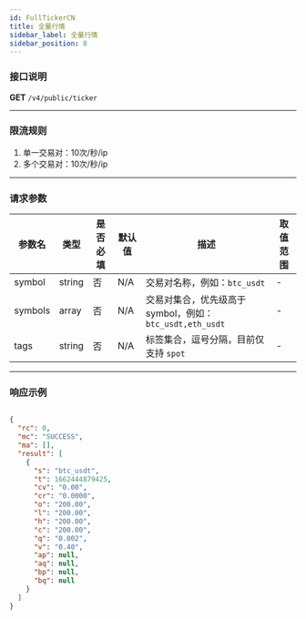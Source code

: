 ```yaml
---
id: FullTickerCN
title: 全量行情
sidebar_label: 全量行情
sidebar_position: 8
---
```


### 接口说明
**GET** `/v4/public/ticker`

---

### 限流规则
1. 单一交易对：10次/秒/ip
2. 多个交易对：10次/秒/ip

---

### 请求参数

| 参数名   | 类型   | 是否必填 | 默认值 | 描述                                        | 取值范围 |
|----------|--------|----------|--------|---------------------------------------------|----------|
| symbol   | string | 否       | N/A    | 交易对名称，例如：`btc_usdt`                | -        |
| symbols  | array  | 否       | N/A    | 交易对集合，优先级高于 symbol，例如：`btc_usdt,eth_usdt` | - |
| tags     | string | 否       | N/A    | 标签集合，逗号分隔，目前仅支持 `spot`        | -        |

---

### 响应示例

```json title="Response"

{
  "rc": 0,
  "mc": "SUCCESS",
  "ma": [],
  "result": [
    {
      "s": "btc_usdt",
      "t": 1662444879425,
      "cv": "0.00",
      "cr": "0.0000",
      "o": "200.00",
      "l": "200.00",
      "h": "200.00",
      "c": "200.00",
      "q": "0.002",
      "v": "0.40",
      "ap": null,
      "aq": null,
      "bp": null,
      "bq": null
    }
  ]
}

